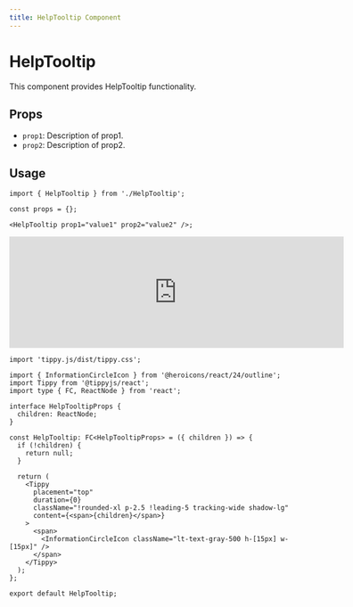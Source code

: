 ```yaml
---
title: HelpTooltip Component
---
```


# HelpTooltip

This component provides HelpTooltip functionality.

## Props

- `prop1`: Description of prop1.
- `prop2`: Description of prop2.

## Usage

```tsx
import { HelpTooltip } from './HelpTooltip';

const props = {};

<HelpTooltip prop1="value1" prop2="value2" />;
```

<iframe src="https://example.com" width="600" height="200" frameborder="0"></iframe>


```tsx
import 'tippy.js/dist/tippy.css';

import { InformationCircleIcon } from '@heroicons/react/24/outline';
import Tippy from '@tippyjs/react';
import type { FC, ReactNode } from 'react';

interface HelpTooltipProps {
  children: ReactNode;
}

const HelpTooltip: FC<HelpTooltipProps> = ({ children }) => {
  if (!children) {
    return null;
  }

  return (
    <Tippy
      placement="top"
      duration={0}
      className="!rounded-xl p-2.5 !leading-5 tracking-wide shadow-lg"
      content={<span>{children}</span>}
    >
      <span>
        <InformationCircleIcon className="lt-text-gray-500 h-[15px] w-[15px]" />
      </span>
    </Tippy>
  );
};

export default HelpTooltip;

```